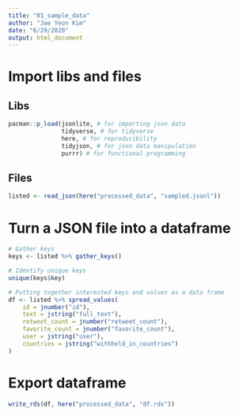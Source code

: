 ```yaml
---
title: "01_sample_data"
author: "Jae Yeon Kim"
date: "6/29/2020"
output: html_document
---
```


# Import libs and files 

## Libs

```r

pacman::p_load(jsonlite, # for importing json data 
               tidyverse, # for tidyverse 
               here, # for reproducibility
               tidyjson, # for json data manipulation 
               purrr) # for functional programming 

```

## Files 

```r

listed <- read_json(here("processed_data", "sampled.jsonl"))

```

# Turn a JSON file into a dataframe 

```r

# Gather keys 
keys <- listed %>% gather_keys()

# Identify unique keys 
unique(keys$key)

```

```r

# Putting together interested keys and values as a data frame 
df <- listed %>% spread_values(
    id = jnumber("id"),
    text = jstring("full_text"),
    retweet_count = jnumber("retweet_count"),
    favorite_count = jnumber("favorite_count"),
    user = jstring("user"),
    countries = jstring("withheld_in_countries")
)

```

# Export dataframe 

```r

write_rds(df, here("processed_data", "df.rds"))
```


